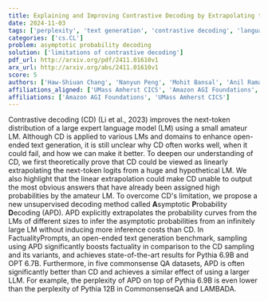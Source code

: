 ```yaml
---
title: Explaining and Improving Contrastive Decoding by Extrapolating the   Probabilities of a Huge and Hypothetical LM
date: 2024-11-03
tags: ['perplexity', 'text generation', 'contrastive decoding', 'language models', 'factuality', 'commonsense QA', 'asymptotic probability decoding']
categories: ['cs.CL']
problem: asymptotic probability decoding
solution: ['limitations of contrastive decoding']
pdf_url: http://arxiv.org/pdf/2411.01610v1
arx_url: http://arxiv.org/abs/2411.01610v1
score: 5
authors: ['Haw-Shiuan Chang', 'Nanyun Peng', 'Mohit Bansal', 'Anil Ramakrishna', 'Tagyoung Chung']
affiliations_aligned: ['UMass Amherst CICS', 'Amazon AGI Foundations', 'Amazon AGI Foundations', 'Amazon AGI Foundations', 'Amazon AGI Foundations']
affiliations: ['Amazon AGI Foundations', 'UMass Amherst CICS']
---
```



Contrastive decoding (CD) (Li et al., 2023) improves the next-token distribution of a large expert language model (LM) using a small amateur LM. Although CD is applied to various LMs and domains to enhance open-ended text generation, it is still unclear why CD often works well, when it could fail, and how we can make it better. To deepen our understanding of CD, we first theoretically prove that CD could be viewed as linearly extrapolating the next-token logits from a huge and hypothetical LM. We also highlight that the linear extrapolation could make CD unable to output the most obvious answers that have already been assigned high probabilities by the amateur LM.   To overcome CD's limitation, we propose a new unsupervised decoding method called $\mathbf{A}$symptotic $\mathbf{P}$robability $\mathbf{D}$ecoding (APD). APD explicitly extrapolates the probability curves from the LMs of different sizes to infer the asymptotic probabilities from an infinitely large LM without inducing more inference costs than CD. In FactualityPrompts, an open-ended text generation benchmark, sampling using APD significantly boosts factuality in comparison to the CD sampling and its variants, and achieves state-of-the-art results for Pythia 6.9B and OPT 6.7B. Furthermore, in five commonsense QA datasets, APD is often significantly better than CD and achieves a similar effect of using a larger LLM. For example, the perplexity of APD on top of Pythia 6.9B is even lower than the perplexity of Pythia 12B in CommonsenseQA and LAMBADA.